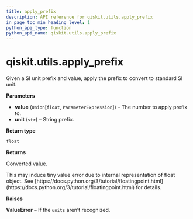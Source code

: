 ```yaml
---
title: apply_prefix
description: API reference for qiskit.utils.apply_prefix
in_page_toc_min_heading_level: 1
python_api_type: function
python_api_name: qiskit.utils.apply_prefix
---
```


# qiskit.utils.apply\_prefix

<Function id="qiskit.utils.apply_prefix" name="apply_prefix" isDedicatedPage={true} github="https://github.com/qiskit/qiskit/tree/stable/0.20/qiskit/utils/units.py" signature="apply_prefix(value, unit)">
  Given a SI unit prefix and value, apply the prefix to convert to standard SI unit.

  **Parameters**

  *   **value** (`Union`\[`float`, `ParameterExpression`]) – The number to apply prefix to.
  *   **unit** (`str`) – String prefix.

  **Return type**

  `float`

  **Returns**

  Converted value.

  <Admonition title="Note" type="note">
    This may induce tiny value error due to internal representation of float object. See [https://docs.python.org/3/tutorial/floatingpoint.html](https://docs.python.org/3/tutorial/floatingpoint.html) for details.
  </Admonition>

  **Raises**

  **ValueError** – If the `units` aren’t recognized.
</Function>

